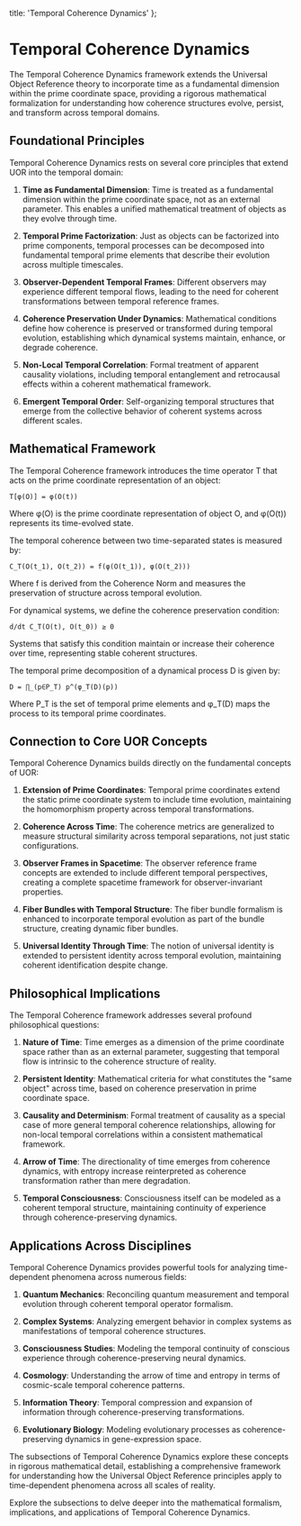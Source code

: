   title: 'Temporal Coherence Dynamics'
};

# Temporal Coherence Dynamics

The Temporal Coherence Dynamics framework extends the Universal Object Reference theory to incorporate time as a fundamental dimension within the prime coordinate space, providing a rigorous mathematical formalization for understanding how coherence structures evolve, persist, and transform across temporal domains.

## Foundational Principles

Temporal Coherence Dynamics rests on several core principles that extend UOR into the temporal domain:

1. **Time as Fundamental Dimension**: Time is treated as a fundamental dimension within the prime coordinate space, not as an external parameter. This enables a unified mathematical treatment of objects as they evolve through time.

2. **Temporal Prime Factorization**: Just as objects can be factorized into prime components, temporal processes can be decomposed into fundamental temporal prime elements that describe their evolution across multiple timescales.

3. **Observer-Dependent Temporal Frames**: Different observers may experience different temporal flows, leading to the need for coherent transformations between temporal reference frames.

4. **Coherence Preservation Under Dynamics**: Mathematical conditions define how coherence is preserved or transformed during temporal evolution, establishing which dynamical systems maintain, enhance, or degrade coherence.

5. **Non-Local Temporal Correlation**: Formal treatment of apparent causality violations, including temporal entanglement and retrocausal effects within a coherent mathematical framework.

6. **Emergent Temporal Order**: Self-organizing temporal structures that emerge from the collective behavior of coherent systems across different scales.

## Mathematical Framework

The Temporal Coherence framework introduces the time operator T that acts on the prime coordinate representation of an object:

`T[φ(O)] = φ(O(t))`

Where φ(O) is the prime coordinate representation of object O, and φ(O(t)) represents its time-evolved state.

The temporal coherence between two time-separated states is measured by:

`C_T(O(t_1), O(t_2)) = f(φ(O(t_1)), φ(O(t_2)))`

Where f is derived from the Coherence Norm and measures the preservation of structure across temporal evolution.

For dynamical systems, we define the coherence preservation condition:

`d/dt C_T(O(t), O(t_0)) ≥ 0`

Systems that satisfy this condition maintain or increase their coherence over time, representing stable coherent structures.

The temporal prime decomposition of a dynamical process D is given by:

`D = ∏_(p∈P_T) p^(φ_T(D)(p))`

Where P_T is the set of temporal prime elements and φ_T(D) maps the process to its temporal prime coordinates.

## Connection to Core UOR Concepts

Temporal Coherence Dynamics builds directly on the fundamental concepts of UOR:

1. **Extension of Prime Coordinates**: Temporal prime coordinates extend the static prime coordinate system to include time evolution, maintaining the homomorphism property across temporal transformations.

2. **Coherence Across Time**: The coherence metrics are generalized to measure structural similarity across temporal separations, not just static configurations.

3. **Observer Frames in Spacetime**: The observer reference frame concepts are extended to include different temporal perspectives, creating a complete spacetime framework for observer-invariant properties.

4. **Fiber Bundles with Temporal Structure**: The fiber bundle formalism is enhanced to incorporate temporal evolution as part of the bundle structure, creating dynamic fiber bundles.

5. **Universal Identity Through Time**: The notion of universal identity is extended to persistent identity across temporal evolution, maintaining coherent identification despite change.

## Philosophical Implications

The Temporal Coherence framework addresses several profound philosophical questions:

1. **Nature of Time**: Time emerges as a dimension of the prime coordinate space rather than as an external parameter, suggesting that temporal flow is intrinsic to the coherence structure of reality.

2. **Persistent Identity**: Mathematical criteria for what constitutes the "same object" across time, based on coherence preservation in prime coordinate space.

3. **Causality and Determinism**: Formal treatment of causality as a special case of more general temporal coherence relationships, allowing for non-local temporal correlations within a consistent mathematical framework.

4. **Arrow of Time**: The directionality of time emerges from coherence dynamics, with entropy increase reinterpreted as coherence transformation rather than mere degradation.

5. **Temporal Consciousness**: Consciousness itself can be modeled as a coherent temporal structure, maintaining continuity of experience through coherence-preserving dynamics.

## Applications Across Disciplines

Temporal Coherence Dynamics provides powerful tools for analyzing time-dependent phenomena across numerous fields:

1. **Quantum Mechanics**: Reconciling quantum measurement and temporal evolution through coherent temporal operator formalism.

2. **Complex Systems**: Analyzing emergent behavior in complex systems as manifestations of temporal coherence structures.

3. **Consciousness Studies**: Modeling the temporal continuity of conscious experience through coherence-preserving neural dynamics.

4. **Cosmology**: Understanding the arrow of time and entropy in terms of cosmic-scale temporal coherence patterns.

5. **Information Theory**: Temporal compression and expansion of information through coherence-preserving transformations.

6. **Evolutionary Biology**: Modeling evolutionary processes as coherence-preserving dynamics in gene-expression space.

The subsections of Temporal Coherence Dynamics explore these concepts in rigorous mathematical detail, establishing a comprehensive framework for understanding how the Universal Object Reference principles apply to time-dependent phenomena across all scales of reality.

Explore the subsections to delve deeper into the mathematical formalism, implications, and applications of Temporal Coherence Dynamics.